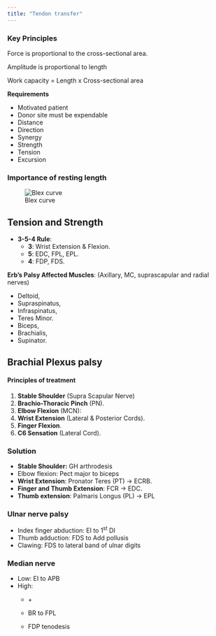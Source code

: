 ```yaml
---
title: "Tendon transfer"
---
```


### Key Principles

Force is proportional to the cross-sectional area.

Amplitude is proportional to length

Work capacity = Length x Cross-sectional area

**Requirements**

-   Motivated patient
-   Donor site must be expendable
-   Distance
-   Direction
-   Synergy
-   Strength
-   Tension
-   Excursion

### Importance of resting length

![Blex curve](images/IMG_5546.jpeg)

## Tension and Strength

-   **3-5-4 Rule**:
    -   **3**: Wrist Extension & Flexion.
    -   **5**: EDC, FPL, EPL.
    -   **4**: FDP, FDS.

**Erb's Palsy Affected Muscles**: (Axillary, MC, suprascapular and radial nerves)

-   Deltoid,
-   Supraspinatus,
-   Infraspinatus,
-   Teres Minor.
-   Biceps,
-   Brachialis,
-   Supinator.

## Brachial Plexus palsy 

#### Principles of treatment

1.  **Stable Shoulder** (Supra Scapular Nerve)
2.  **Brachio-Thoracic Pinch** (PN).
3.  **Elbow Flexion** (MCN):
4.  **Wrist Extension** (Lateral & Posterior Cords).
5.  **Finger Flexion**.
6.  **C6 Sensation** (Lateral Cord).

### Solution

-   **Stable Shoulder:** GH arthrodesis
-   Elbow flexion: Pect major to biceps
-   **Wrist Extension**: Pronator Teres (PT) → ECRB.
-   **Finger and Thumb Extension**: FCR → EDC.
-   **Thumb extension**: Palmaris Longus (PL) → EPL

### Ulnar nerve palsy

-   Index finger abduction: EI to 1^st^ DI
-   Thumb adduction: FDS to Add pollusis
-   Clawing: FDS to lateral band of ulnar digits

### Median nerve 

-   Low: EI to APB
-   High:
    -   \+

    -   BR to FPL

    -   FDP tenodesis

